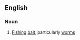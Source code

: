==English==

===Noun===
{{en-noun|anglewitches}}

# {{obsolete}} [[Fishing]] [[bait]], particularly [[worm]]s